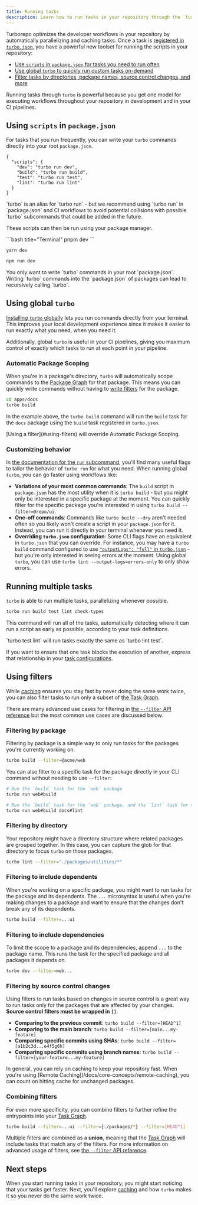 ```yaml
---
title: Running tasks
description: Learn how to run tasks in your repository through the `turbo` CLI.
---
```



Turborepo optimizes the developer workflows in your repository by automatically parallelizing and caching tasks. Once a task is [registered in `turbo.json`](/docs/crafting-your-repository/configuring-tasks), you have a powerful new toolset for running the scripts in your repository:

- [Use `scripts` in `package.json` for tasks you need to run often](#using-scripts-in-packagejson)
- [Use global `turbo` to quickly run custom tasks on-demand](#using-global-turbo)
- [Filter tasks by directories, package names, source control changes, and more](#using-filters)

Running tasks through `turbo` is powerful because you get one model for executing workflows throughout your repository in development and in your CI pipelines.

## Using `scripts` in `package.json`

For tasks that you run frequently, you can write your `turbo` commands directly into your root `package.json`.

```jsonc title="./package.json"
{
  "scripts": {
    "dev": "turbo run dev",
    "build": "turbo run build",
    "test": "turbo run test",
    "lint": "turbo run lint"
  }
}
```

<Callout type="good-to-know">
  `turbo` is an alias for `turbo run` - but we recommend using `turbo run` in
  `package.json` and CI workflows to avoid potential collisions with possible
  `turbo` subcommands that could be added in the future.
</Callout>

These scripts can then be run using your package manager.

<PackageManagerTabs>

  <Tab value="pnpm">
  ```bash title="Terminal"
  pnpm dev
  ```

  </Tab>

  <Tab value="yarn">

```bash title="Terminal"
yarn dev
```

  </Tab>

  <Tab value="npm">

```bash title="Terminal"
npm run dev
```

  </Tab>
</PackageManagerTabs>

<Callout type="warn">
You only want to write `turbo` commands in your root `package.json`. Writing `turbo` commands into the `package.json` of packages can lead to recursively
calling `turbo`.

</Callout>

## Using global `turbo`

[Installing `turbo` globally](/docs/getting-started/installation#global-installation) lets you run commands directly from your terminal. This improves your local development experience since it makes it easier to run exactly what you need, when you need it.

Additionally, global `turbo` is useful in your CI pipelines, giving you maximum control of exactly which tasks to run at each point in your pipeline.

### Automatic Package Scoping

When you're in a package's directory, `turbo` will automatically scope commands to the [Package Graph](/docs/core-concepts/package-and-task-graph#package-graph) for that package. This means you can quickly write commands without having to [write filters](/docs/reference/run#--filter-string) for the package.

```bash title="Terminal"
cd apps/docs
turbo build
```

In the example above, the `turbo build` command will run the `build` task for the `docs` package using the `build` task registered in `turbo.json`.

<Callout type="good-to-know">
  [Using a filter](#using-filters) will override Automatic Package Scoping.
</Callout>

### Customizing behavior

In [the documentation for the `run` subcommand](/docs/reference/run), you'll find many useful flags to tailor the behavior of `turbo run` for what you need. When running global `turbo`, you can go faster using workflows like:

- **Variations of your most common commands**: The `build` script in `package.json` has the most utility when it is `turbo build` - but you might only be interested in a specific package at the moment. You can quickly filter for the specific package you're interested in using `turbo build --filter=@repo/ui`.
- **One-off commands**: Commands like `turbo build --dry` aren't needed often so you likely won't create a script in your `package.json` for it. Instead, you can run it directly in your terminal whenever you need it.
- **Overriding `turbo.json` configuration**: Some CLI flags have an equivalent in `turbo.json` that you can override. For instance, you may have a `turbo build` command configured to use [`"outputLogs": "full"` in `turbo.json`](/docs/reference/configuration#outputlogs) - but you're only interested in seeing errors at the moment. Using global `turbo`, you can use `turbo lint --output-logs=errors-only` to only show errors.

## Running multiple tasks

`turbo` is able to run multiple tasks, parallelizing whenever possible.

```bash title="Terminal"
turbo run build test lint check-types
```

This command will run all of the tasks, automatically detecting where it can run a script as early as possible, according to your task definitions.

<Callout type="info" title="Ordering of tasks">
`turbo test lint` will run tasks exactly the same as `turbo lint test`.

If you want to ensure that one task blocks the execution of another, express that relationship in your [task configurations](/docs/crafting-your-repository/configuring-tasks#defining-tasks).

</Callout>

## Using filters

While [caching](/docs/crafting-your-repository/running-tasks) ensures you stay fast by never doing the same work twice, you can also filter tasks to run only a subset of [the Task Graph](/docs/core-concepts/package-and-task-graph#task-graph).

There are many advanced use cases for filtering in [the `--filter` API reference](/docs/reference/run#--filter-string) but the most common use cases are discussed below.

### Filtering by package

Filtering by package is a simple way to only run tasks for the packages you're currently working on.

```bash title="Terminal"
turbo build --filter=@acme/web
```

<InVersion version="2.2.4">

You can also filter to a specific task for the package directly in your CLI command without needing to use `--filter`:

```bash title="Terminal"
# Run the `build` task for the `web` package
turbo run web#build

# Run the `build` task for the `web` package, and the `lint` task for the `docs` package
turbo run web#build docs#lint
```

</InVersion>

### Filtering by directory

Your repository might have a directory structure where related packages are grouped together. In this case, you can capture the glob for that directory to focus `turbo` on those packages.

```bash title="Terminal"
turbo lint --filter="./packages/utilities/*"
```

### Filtering to include dependents

When you're working on a specific package, you might want to run tasks for the package and its dependents. The `...` microsyntax is useful when you're making changes to a package and want to ensure that the changes don't break any of its dependents.

```bash title="Terminal"
turbo build --filter=...ui
```

### Filtering to include dependencies

To limit the scope to a package and its dependencies, append `...` to the package name. This runs the task for the specified package and all packages it depends on.

```bash title="Terminal"
turbo dev --filter=web...
```

### Filtering by source control changes

Using filters to run tasks based on changes in source control is a great way to run tasks only for the packages that are affected by your changes. **Source control filters must be wrapped in `[]`**.

- **Comparing to the previous commit**: `turbo build --filter=[HEAD^1]`
- **Comparing to the main branch**: `turbo build --filter=[main...my-feature]`
- **Comparing specific commits using SHAs**: `turbo build --filter=[a1b2c3d...e4f5g6h]`
- **Comparing specific commits using branch names**: `turbo build --filter=[your-feature...my-feature]`

<Callout type="info">
  In general, you can rely on caching to keep your repository fast. When you're
  using [Remote Caching](/docs/core-concepts/remote-caching), you can count on
  hitting cache for unchanged packages.
</Callout>

### Combining filters

For even more specificity, you can combine filters to further refine the entrypoints into your [Task Graph](/docs/core-concepts/package-and-task-graph#task-graph).

```bash title="Terminal"
turbo build --filter=...ui --filter={./packages/*} --filter=[HEAD^1]
```

Multiple filters are combined as a **union**, meaning that the [Task Graph](/docs/core-concepts/package-and-task-graph#task-graph) will include tasks that match any of the filters. For more information on advanced usage of filters, see [the `--filter` API reference](/docs/reference/run#--filter-string).

## Next steps

When you start running tasks in your repository, you might start noticing that your tasks get faster. Next, you'll explore [caching](/docs/crafting-your-repository/caching) and how `turbo` makes it so you never do the same work twice.
